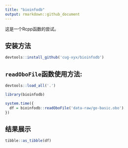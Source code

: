```yaml
---
title: "bioinfodb"
output: rmarkdown::github_document
---
```


这是一个Rcpp函数的尝试。

## 安装方法

```r
devtools::install_github('cug-xyx/bioinfodb')
```

## `readOboFile`函数使用方法:

```r
devtools::load_all('.')
```

```r
library(bioinfodb)

system.time({
  df = bioinfodb::readOboFile('data-raw/go-basic.obo')
})
```

## 结果展示
```r
tibble::as_tibble(df)
```
